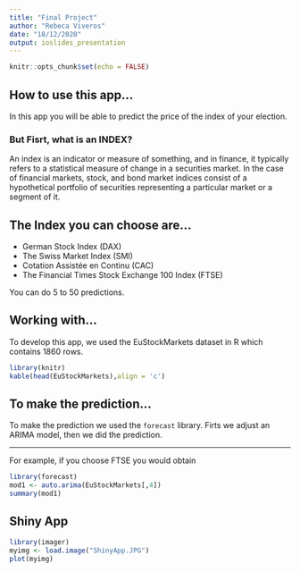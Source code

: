 ---
title: "Final Project"
author: "Rebeca Viveros"
date: "18/12/2020"
output: ioslides_presentation
---

```{r setup, include=FALSE}
knitr::opts_chunk$set(echo = FALSE)
```

## How to use this app...

In this app you will be able to predict the price of the index of your election.

### But Fisrt, what is an INDEX?

An index is an indicator or measure of something, and in finance, it typically refers to a statistical measure of change in a securities market. In the case of financial markets, stock, and bond market indices consist of a hypothetical portfolio of securities representing a particular market or a segment of it.

## The Index you can choose are...

- German Stock Index (DAX)
- The Swiss Market Index (SMI)
- Cotation Assistée en Continu (CAC)
- The Financial Times Stock Exchange 100 Index (FTSE)

You can do 5 to 50 predictions. 

## Working with...
To develop this app, we used the EuStockMarkets dataset in R which contains 1860 rows.
```{r echo=FALSE}
library(knitr)
kable(head(EuStockMarkets),align = 'c')
```

## To make the prediction...
To make the prediction we used the `forecast` library. Firts we adjust an ARIMA model, then we did the prediction.

***
For example, if you choose FTSE you would obtain
```{r warning=FALSE,message=FALSE}
library(forecast)
mod1 <- auto.arima(EuStockMarkets[,4]) 
summary(mod1)
```

## Shiny App
```{r fig.align='center', message=FALSE,warning=FALSE}
library(imager)
myimg <- load.image("ShinyApp.JPG")
plot(myimg)
```

